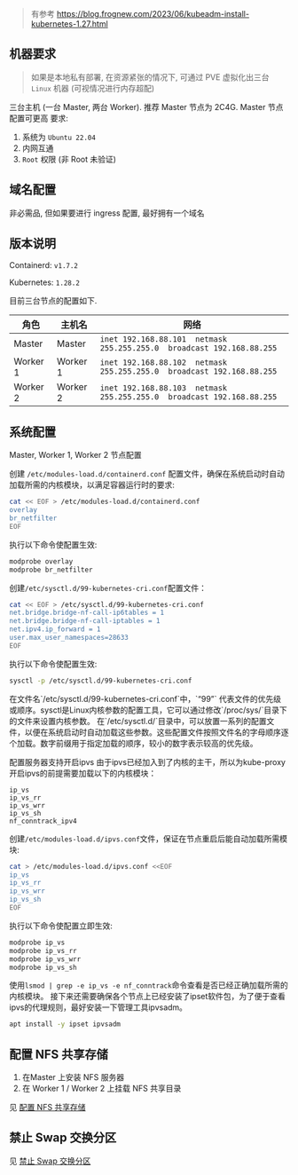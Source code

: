
> 有参考 https://blog.frognew.com/2023/06/kubeadm-install-kubernetes-1.27.html


## 机器要求
> 如果是本地私有部署, 在资源紧张的情况下, 可通过 PVE 虚拟化出三台 `Linux` 机器 (可视情况进行内存超配)

三台主机 (一台 Master, 两台 Worker). 推荐 Master 节点为 2C4G. Master 节点配置可更高
要求:
1. 系统为 `Ubuntu 22.04`
2. 内网互通
3. `Root` 权限 (非 Root 未验证)


## 域名配置
非必需品, 但如果要进行 ingress 配置, 最好拥有一个域名

## 版本说明

Containerd: `v1.7.2`

Kubernetes: `1.28.2`


目前三台节点的配置如下.

| 角色 | 主机名 |  网络   |
| ---- | ---- | ------- |
|  Master     |  Master  |   `inet 192.168.88.101  netmask 255.255.255.0  broadcast 192.168.88.255` |
|  Worker 1   |  Worker 1  |   `inet 192.168.88.102  netmask 255.255.255.0  broadcast 192.168.88.255`   |
|  Worker 2   |  Worker 2  |   `inet 192.168.88.103  netmask 255.255.255.0  broadcast 192.168.88.255`   |



## 系统配置

<Callout type="warning" emoji="⚠️">
    Master, Worker 1, Worker 2 节点配置
</Callout>

创建 `/etc/modules-load.d/containerd.conf` 配置文件，确保在系统启动时自动加载所需的内核模块，以满足容器运行时的要求:

```bash
cat << EOF > /etc/modules-load.d/containerd.conf
overlay
br_netfilter
EOF
```

执行以下命令使配置生效:
```bash
modprobe overlay
modprobe br_netfilter
```

创建`/etc/sysctl.d/99-kubernetes-cri.conf`配置文件：

```bash
cat << EOF > /etc/sysctl.d/99-kubernetes-cri.conf
net.bridge.bridge-nf-call-ip6tables = 1
net.bridge.bridge-nf-call-iptables = 1
net.ipv4.ip_forward = 1
user.max_user_namespaces=28633
EOF
```
执行以下命令使配置生效:

```bash
sysctl -p /etc/sysctl.d/99-kubernetes-cri.conf
```
<Callout type="warning" emoji="⚠️">
    在文件名`/etc/sysctl.d/99-kubernetes-cri.conf`中，`“99”` 代表文件的优先级或顺序。sysctl是Linux内核参数的配置工具，它可以通过修改`/proc/sys/`目录下的文件来设置内核参数。
    在`/etc/sysctl.d/`目录中，可以放置一系列的配置文件，以便在系统启动时自动加载这些参数。这些配置文件按照文件名的字母顺序逐个加载。数字前缀用于指定加载的顺序，较小的数字表示较高的优先级。
</Callout>

配置服务器支持开启ipvs
由于ipvs已经加入到了内核的主干，所以为kube-proxy开启ipvs的前提需要加载以下的内核模块：

```
ip_vs
ip_vs_rr
ip_vs_wrr
ip_vs_sh
nf_conntrack_ipv4
```
创建`/etc/modules-load.d/ipvs.conf`文件，保证在节点重启后能自动加载所需模块:
```bash
cat > /etc/modules-load.d/ipvs.conf <<EOF
ip_vs
ip_vs_rr
ip_vs_wrr
ip_vs_sh
EOF
```

执行以下命令使配置立即生效:

```bash
modprobe ip_vs
modprobe ip_vs_rr
modprobe ip_vs_wrr
modprobe ip_vs_sh
```
使用`lsmod | grep -e ip_vs -e nf_conntrack`命令查看是否已经正确加载所需的内核模块。
接下来还需要确保各个节点上已经安装了ipset软件包，为了便于查看ipvs的代理规则，最好安装一下管理工具ipvsadm。

```bash
apt install -y ipset ipvsadm
```



## 配置 NFS 共享存储

1. 在Master 上安装 NFS 服务器
2. 在 Worker 1 / Worker 2 上挂载 NFS 共享目录

见 [配置 NFS 共享存储](/cloud-native/install-k8s/install-nfs)

## 禁止 Swap 交换分区

见 [禁止 Swap 交换分区](/cloud-native/install-k8s/disable-swap)




